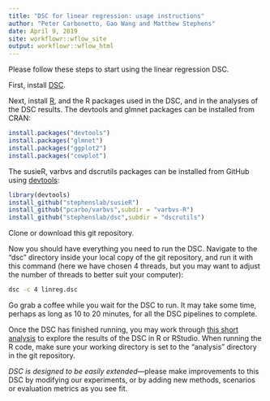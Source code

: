 ```yaml
---
title: "DSC for linear regression: usage instructions"
author: "Peter Carbonetto, Gao Wang and Matthew Stephens"
date: April 9, 2019
site: workflowr::wflow_site
output: workflowr::wflow_html
---
```


Please follow these steps to start using the linear regression DSC.

First, install [DSC][dsc].

Next, install [R][R], and the R packages used in the DSC, and in the
analyses of the DSC results. The devtools and glmnet packages can be
installed from CRAN:

```R
install.packages("devtools")
install.packages("glmnet")
install.packages("ggplot2")
install.packages("cowplot")
```

The susieR, varbvs and dscrutils packages can be installed from GitHub
using [devtools][devtools]:

```R
library(devtools)
install_github("stephenslab/susieR")
install_github("pcarbo/varbvs",subdir = "varbvs-R")
install_github("stephenslab/dsc",subdir = "dscrutils")
```

Clone or download this git repository.

Now you should have everything you need to run the DSC. Navigate to
the "dsc" directory inside your local copy of the git repository, and
run it with this command (here we have chosen 4 threads, but you may
want to adjust the number of threads to better suit your computer):

```bash
dsc -c 4 linreg.dsc
```

Go grab a coffee while you wait for the DSC to run. It may take some
time, perhaps as long as 10 to 20 minutes, for all the DSC pipelines
to complete.

Once the DSC has finished running, you may work through
[this short analysis](https://stephenslab.github.io/dsc-linreg/index.html)
to explore the results of the DSC in R or RStudio. When running the R
code, make sure your working directory is set to the "analysis"
directory in the git repository.

*DSC is designed to be easily extended*—please make improvements to
this DSC by modifying our experiments, or by adding new methods,
scenarios or evaluation metrics as you see fit.

[dsc]: https://github.com/stephenslab/dsc
[R]: www.r-project.org
[devtools]: https://github.com/r-lib/devtools
